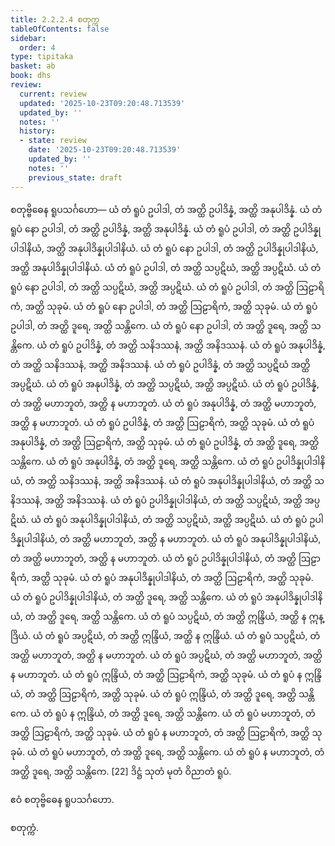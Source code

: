 ```yaml
---
title: 2.2.2.4 စတုက္က
tableOfContents: false
sidebar:
  order: 4
type: tipitaka
basket: ab
book: dhs
review:
  current: review
  updated: '2025-10-23T09:20:48.713539'
  updated_by: ''
  notes: ''
  history:
  - state: review
    date: '2025-10-23T09:20:48.713539'
    updated_by: ''
    notes: ''
    previous_state: draft
---
```



<ReviewStatus review={frontmatter.review} showDetails={true} />

<HypothesisAnnotation frontmatter={frontmatter} />

<DynamicBreadcrumb />

<Division number="586" book="dhs" e="ch" v="29" p="152">

<Paragraph number="1190" book="dhs">
စတုဗ္ဗိဓေန ရူပသင်္ဂဟော—
</Paragraph>

<Paragraph number="1191" book="dhs">
ယံ တံ ရူပံ ဥပါဒါ, တံ အတ္ထိ ဥပါဒိန္နံ, အတ္ထိ အနုပါဒိန္နံ. ယံ တံ ရူပံ နော ဥပါဒါ, တံ အတ္ထိ ဥပါဒိန္နံ, အတ္ထိ အနုပါဒိန္နံ.
</Paragraph>

<Paragraph number="1192" book="dhs">
ယံ တံ ရူပံ ဥပါဒါ, တံ အတ္ထိ ဥပါဒိန္နုပါဒါနိယံ, အတ္ထိ အနုပါဒိန္နုပါဒါနိယံ. ယံ တံ ရူပံ နော ဥပါဒါ, တံ အတ္ထိ ဥပါဒိန္နုပါဒါနိယံ, အတ္ထိ အနုပါဒိန္နုပါဒါနိယံ.
</Paragraph>

<Paragraph number="1193" book="dhs">
ယံ တံ ရူပံ ဥပါဒါ, တံ အတ္ထိ သပ္ပဋိဃံ, အတ္ထိ အပ္ပဋိဃံ. ယံ တံ ရူပံ နော ဥပါဒါ, တံ အတ္ထိ သပ္ပဋိဃံ, အတ္ထိ အပ္ပဋိဃံ.
</Paragraph>

<Paragraph number="1194" book="dhs">
ယံ တံ ရူပံ ဥပါဒါ, တံ အတ္ထိ ဩဠာရိကံ, အတ္ထိ သုခုမံ. ယံ တံ ရူပံ နော ဥပါဒါ, တံ အတ္ထိ ဩဠာရိကံ, အတ္ထိ သုခုမံ.
</Paragraph>

<Paragraph number="1195" book="dhs">
ယံ တံ ရူပံ ဥပါဒါ, တံ အတ္ထိ ဒူရေ, အတ္ထိ သန္တိကေ. ယံ တံ ရူပံ နော ဥပါဒါ, တံ အတ္ထိ ဒူရေ, အတ္ထိ သန္တိကေ.
</Paragraph>

<Paragraph number="1196" book="dhs">
ယံ တံ ရူပံ ဥပါဒိန္နံ, တံ အတ္ထိ သနိဒဿနံ, အတ္ထိ အနိဒဿနံ. ယံ တံ ရူပံ အနုပါဒိန္နံ, တံ အတ္ထိ သနိဒဿနံ, အတ္ထိ အနိဒဿနံ.
</Paragraph>

<Paragraph number="1197" book="dhs">
ယံ တံ ရူပံ ဥပါဒိန္နံ, တံ အတ္ထိ သပ္ပဋိဃံ အတ္ထိ အပ္ပဋိဃံ. ယံ တံ ရူပံ အနုပါဒိန္နံ, တံ အတ္ထိ သပ္ပဋိဃံ, အတ္ထိ အပ္ပဋိဃံ.
</Paragraph>

<Paragraph number="1198" book="dhs">
ယံ တံ ရူပံ ဥပါဒိန္နံ, တံ အတ္ထိ မဟာဘူတံ, အတ္ထိ န မဟာဘူတံ. ယံ တံ ရူပံ အနုပါဒိန္နံ, တံ အတ္ထိ မဟာဘူတံ, အတ္ထိ န မဟာဘူတံ.
</Paragraph>

<Paragraph number="1199" book="dhs">
ယံ တံ ရူပံ ဥပါဒိန္နံ, တံ အတ္ထိ ဩဠာရိကံ, အတ္ထိ သုခုမံ. ယံ တံ ရူပံ အနုပါဒိန္နံ, တံ အတ္ထိ ဩဠာရိကံ, အတ္ထိ သုခုမံ.
</Paragraph>

<Paragraph number="1200" book="dhs">
ယံ တံ ရူပံ ဥပါဒိန္နံ, တံ အတ္ထိ ဒူရေ, အတ္ထိ သန္တိကေ. ယံ တံ ရူပံ အနုပါဒိန္နံ, တံ အတ္ထိ ဒူရေ, အတ္ထိ သန္တိကေ.
</Paragraph>

<Paragraph number="1201" book="dhs">
ယံ တံ ရူပံ ဥပါဒိန္နုပါဒါနိယံ, တံ အတ္ထိ သနိဒဿနံ, အတ္ထိ အနိဒဿနံ. ယံ တံ ရူပံ အနုပါဒိန္နုပါဒါနိယံ, တံ အတ္ထိ သနိဒဿနံ, အတ္ထိ အနိဒဿနံ.
</Paragraph>

<Paragraph number="1202" book="dhs">
ယံ တံ ရူပံ ဥပါဒိန္နုပါဒါနိယံ, တံ အတ္ထိ သပ္ပဋိဃံ, အတ္ထိ အပ္ပဋိဃံ. ယံ တံ ရူပံ အနုပါဒိန္နုပါဒါနိယံ, တံ အတ္ထိ သပ္ပဋိဃံ, အတ္ထိ အပ္ပဋိဃံ.
</Paragraph>

<Paragraph number="1203" book="dhs">
ယံ တံ ရူပံ ဥပါဒိန္နုပါဒါနိယံ, တံ အတ္ထိ မဟာဘူတံ, အတ္ထိ န မဟာဘူတံ. ယံ တံ ရူပံ အနုပါဒိန္နုပါဒါနိယံ, တံ အတ္ထိ မဟာဘူတံ, အတ္ထိ န မဟာဘူတံ.
</Paragraph>

<Paragraph number="1204" book="dhs">
ယံ တံ ရူပံ ဥပါဒိန္နုပါဒါနိယံ, တံ အတ္ထိ ဩဠာရိကံ, အတ္ထိ သုခုမံ. ယံ တံ ရူပံ အနုပါဒိန္နုပါဒါနိယံ, တံ အတ္ထိ ဩဠာရိကံ, အတ္ထိ သုခုမံ.
</Paragraph>

<Paragraph number="1205" book="dhs">
ယံ တံ ရူပံ ဥပါဒိန္နုပါဒါနိယံ, တံ အတ္ထိ ဒူရေ, အတ္ထိ သန္တိကေ. ယံ တံ ရူပံ အနုပါဒိန္နုပါဒါနိယံ, တံ အတ္ထိ ဒူရေ, အတ္ထိ သန္တိကေ.
</Paragraph>

<Paragraph number="1206" book="dhs">
ယံ တံ ရူပံ သပ္ပဋိဃံ, တံ အတ္ထိ ဣန္ဒြိယံ, အတ္ထိ န ဣန္ဒြိယံ. ယံ တံ ရူပံ အပ္ပဋိဃံ, တံ အတ္ထိ ဣန္ဒြိယံ, အတ္ထိ န ဣန္ဒြိယံ.
</Paragraph>

<Paragraph number="1207" book="dhs">
ယံ တံ ရူပံ သပ္ပဋိဃံ, တံ အတ္ထိ မဟာဘူတံ, အတ္ထိ န မဟာဘူတံ. ယံ တံ ရူပံ အပ္ပဋိဃံ, တံ အတ္ထိ မဟာဘူတံ, အတ္ထိ န မဟာဘူတံ.
</Paragraph>

<Paragraph number="1208" book="dhs">
ယံ တံ ရူပံ ဣန္ဒြိယံ, တံ အတ္ထိ ဩဠာရိကံ, အတ္ထိ သုခုမံ. ယံ တံ ရူပံ န ဣန္ဒြိယံ, တံ အတ္ထိ ဩဠာရိကံ, အတ္ထိ သုခုမံ.
</Paragraph>

<Paragraph number="1209" book="dhs">
ယံ တံ ရူပံ ဣန္ဒြိယံ, တံ အတ္ထိ ဒူရေ, အတ္ထိ သန္တိကေ. ယံ တံ ရူပံ န ဣန္ဒြိယံ, တံ အတ္ထိ ဒူရေ, အတ္ထိ သန္တိကေ.
</Paragraph>

<Paragraph number="1210" book="dhs">
ယံ တံ ရူပံ မဟာဘူတံ, တံ အတ္ထိ ဩဠာရိကံ, အတ္ထိ သုခုမံ. ယံ တံ ရူပံ န မဟာဘူတံ, တံ အတ္ထိ ဩဠာရိကံ, အတ္ထိ သုခုမံ.
</Paragraph>

<Paragraph number="1211" book="dhs">
ယံ တံ ရူပံ မဟာဘူတံ, တံ အတ္ထိ ဒူရေ, အတ္ထိ သန္တိကေ. ယံ တံ ရူပံ န မဟာဘူတံ, တံ အတ္ထိ ဒူရေ, အတ္ထိ သန္တိကေ. [22]

</Paragraph>
</Division>

<Paragraph number="1212" type="center" book="dhs">
ဒိဋ္ဌံ သုတံ မုတံ ဝိညာတံ ရူပံ.

  
ဧဝံ စတုဗ္ဗိဓေန ရူပသင်္ဂဟော.

  
စတုက္ကံ.
</Paragraph>